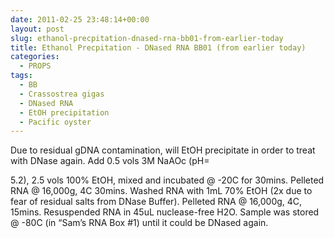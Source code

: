 ```yaml
---
date: 2011-02-25 23:48:14+00:00
layout: post
slug: ethanol-precpitation-dnased-rna-bb01-from-earlier-today
title: Ethanol Precpitation - DNased RNA BB01 (from earlier today)
categories:
  - PROPS
tags:
  - BB
  - Crassostrea gigas
  - DNased RNA
  - EtOH precipitation
  - Pacific oyster
---
```


Due to residual gDNA contamination, will EtOH precipitate in order to treat with DNase again. Add 0.5 vols 3M NaAOc (pH=

5.2), 2.5 vols 100% EtOH, mixed and incubated @ -20C for 30mins. Pelleted RNA @ 16,000g, 4C 30mins. Washed RNA with 1mL 70% EtOH (2x due to fear of residual salts from DNase Buffer). Pelleted RNA @ 16,000g, 4C, 15mins. Resuspended RNA in 45uL nuclease-free H2O. Sample was stored @ -80C (in "Sam's RNA Box #1) until it could be DNased again.
